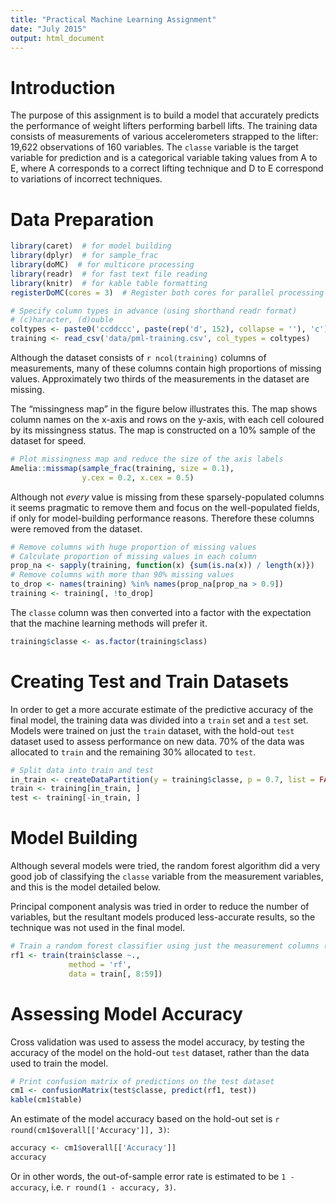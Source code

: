 ```yaml
---
title: "Practical Machine Learning Assignment"
date: "July 2015"
output: html_document
---
```


# Introduction
The purpose of this assignment is to build a model that accurately predicts the performance of weight lifters performing barbell lifts. The training data consists of measurements of various accelerometers strapped to the lifter:  19,622 observations of 160 variables. The `classe` variable is the target variable for prediction and is a categorical variable taking values from A to E, where A corresponds to a correct lifting technique and D to E correspond to variations of incorrect techniques.

# Data Preparation

```r
library(caret)  # for model building
library(dplyr)  # for sample_frac
library(doMC)  # for multicore processing
library(readr)  # for fast text file reading
library(knitr)  # for kable table formatting
registerDoMC(cores = 3)  # Register both cores for parallel processing
```

```r
# Specify column types in advance (using shorthand readr format)
# (c)haracter, (d)ouble
coltypes <- paste0('ccddccc', paste(rep('d', 152), collapse = ''), 'c')
training <- read_csv('data/pml-training.csv', col_types = coltypes)
```
Although the dataset consists of `r ncol(training)` columns of measurements, many of these columns contain high proportions of missing values. Approximately two thirds of the measurements in the dataset are missing.

The "missingness map" in the figure below illustrates this. The map shows column names on the x-axis and rows on the y-axis, with each cell coloured by its missingness status. The map is constructed on a 10% sample of the dataset for speed.

```r
# Plot missingness map and reduce the size of the axis labels
Amelia::missmap(sample_frac(training, size = 0.1), 
                y.cex = 0.2, x.cex = 0.5)
```

Although not *every* value is missing from these sparsely-populated columns it seems pragmatic to remove them and focus on the well-populated fields, if only for model-building performance reasons. Therefore these columns were removed from the dataset.

```r
# Remove columns with huge proportion of missing values
# Calculate proportion of missing values in each column
prop_na <- sapply(training, function(x) {sum(is.na(x)) / length(x)})
# Remove columns with more than 90% missing values
to_drop <- names(training) %in% names(prop_na[prop_na > 0.9])
training <- training[, !to_drop]
```

The `classe` column was then converted into a factor with the expectation that the machine learning methods will prefer it.
```r
training$classe <- as.factor(training$class)
```

# Creating Test and Train Datasets

In order to get a more accurate estimate of the predictive accuracy of the final model, the training data was divided into a `train` set and a `test` set. Models were trained on just the `train` dataset, with the hold-out `test` dataset used to assess performance on new data. 70% of the data was allocated to `train` and the remaining 30% allocated to `test`.

```r
# Split data into train and test
in_train <- createDataPartition(y = training$classe, p = 0.7, list = FALSE)
train <- training[in_train, ]
test <- training[-in_train, ]
```

# Model Building

Although several models were tried, the random forest algorithm did a very good job of classifying the `classe` variable from the measurement variables, and this is the model detailed below.

Principal component analysis was tried in order to reduce the number of variables, but the resultant models produced less-accurate results, so the technique was not used in the final model.

```r
# Train a random forest classifier using just the measurement columns (8:59)
rf1 <- train(train$classe ~.,
             method = 'rf',
             data = train[, 8:59])
```

# Assessing Model Accuracy

Cross validation was used to assess the model accuracy, by testing the accuracy of the model on the hold-out `test` dataset, rather than the data used to train the model.

```r
# Print confusion matrix of predictions on the test dataset
cm1 <- confusionMatrix(test$classe, predict(rf1, test))
kable(cm1$table)
```

An estimate of the model accuracy based on the hold-out set is `r round(cm1$overall[['Accuracy']], 3)`:
```r
accuracy <- cm1$overall[['Accuracy']]
accuracy
```

Or in other words, the out-of-sample error rate is estimated to be `1 - accuracy`, i.e. `r round(1 - accuracy, 3)`.